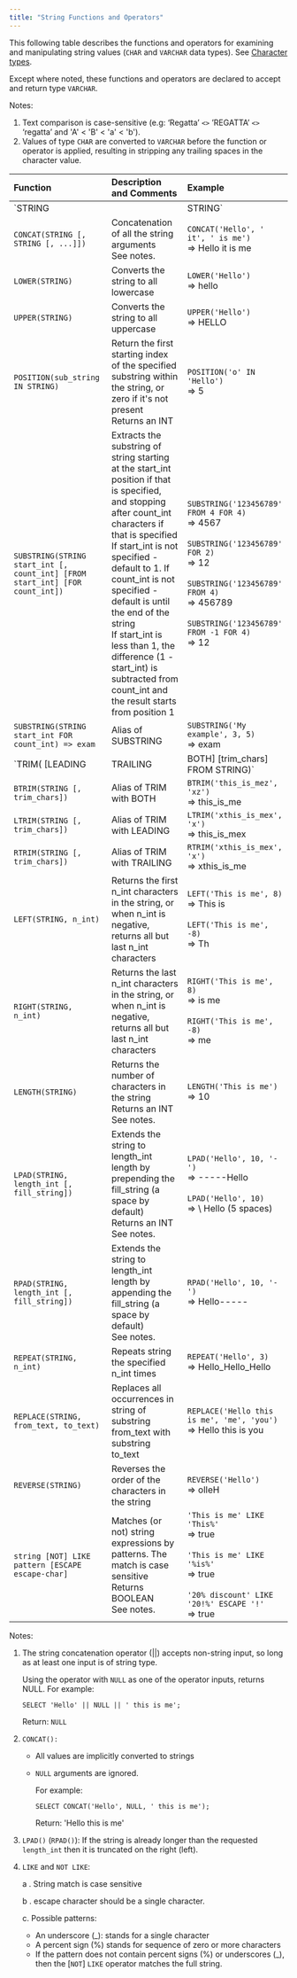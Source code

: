 ```yaml
---
title: "String Functions and Operators"
---
```


This following table describes the functions and operators for examining and manipulating string values (`CHAR` and `VARCHAR` data types). See [Character types](/sql/data-types/character-types).

Except where noted, these functions and operators are declared to accept and return type `VARCHAR`.

Notes:

1. Text comparison is case-sensitive (e.g: ‘Regatta’ `<>` ’REGATTA’ `<>` ‘regatta’ and 'A' \< 'B' \< 'a' \< 'b').
2. Values of type `CHAR` are converted to `VARCHAR` before the function or operator is applied, resulting in stripping any trailing spaces in the character value.

| Function                                                                     | Description and Comments                                                                                                                                                                                                                                                                                                                                                                                             | Example                                                                                                                                                                                                                            |
| :--------------------------------------------------------------------------- | :------------------------------------------------------------------------------------------------------------------------------------------------------------------------------------------------------------------------------------------------------------------------------------------------------------------------------------------------------------------------------------------------------------------- | :--------------------------------------------------------------------------------------------------------------------------------------------------------------------------------------------------------------------------------- |
| `STRING || STRING`                                                           | Concatenate of two strings<br />See also CONCAT()<br />See notes.                                                                                                                                                                                                                                                                                                                                                    | `'This in an ' || 'example'`<br />=\> This in an example                                                                                                                                                                           |
| `CONCAT(STRING [, STRING [, ...]])`                                          | Concatenation of all the string arguments<br />See notes.                                                                                                                                                                                                                                                                                                                                                            | `CONCAT('Hello', ' it', ' is me')`<br />=\> Hello it is me                                                                                                                                                                         |
| `LOWER(STRING)`                                                              | Converts the string to all lowercase                                                                                                                                                                                                                                                                                                                                                                                 | `LOWER('Hello')`<br />=\> hello                                                                                                                                                                                                    |
| `UPPER(STRING)`                                                              | Converts the string to all uppercase                                                                                                                                                                                                                                                                                                                                                                                 | `UPPER('Hello')`<br />=\> HELLO                                                                                                                                                                                                    |
| `POSITION(sub_string IN STRING)`                                             | Return the first starting index of the specified substring within the string, or zero if it's not present<br />Returns an INT                                                                                                                                                                                                                                                                                        | `POSITION('o' IN 'Hello')`<br />=\> 5                                                                                                                                                                                              |
| `SUBSTRING(STRING start_int [, count_int] [FROM start_int] [FOR count_int])` | Extracts the substring of string starting at the start_int position if that is specified, and stopping after count_int characters if that is specified<br />If start_int is not specified - default to 1. If count_int is not specified - default is until the end of the string<br />If start_int is less than 1, the difference (1 - start_int) is subtracted from count_int and the result starts from position 1 | `SUBSTRING('123456789' FROM 4 FOR 4)`<br />=\> 4567<br /><br />`SUBSTRING('123456789' FOR 2)`<br />=\> 12<br /><br />`SUBSTRING('123456789' FROM 4)`<br />=\> 456789<br /><br />`SUBSTRING('123456789' FROM -1 FOR 4)`<br />=\> 12 |
| `SUBSTRING(STRING start_int FOR count_int) => exam`                          | Alias of SUBSTRING                                                                                                                                                                                                                                                                                                                                                                                                   | `SUBSTRING('My example', 3, 5)`<br />=\> exam                                                                                                                                                                                      |
| `TRIM( [LEADING | TRAILING | BOTH] [trim_chars] FROM STRING)`                | Removes the trim_chars characters (a space by default) from the start or the end, or both sides of the string (BOTH is the default)                                                                                                                                                                                                                                                                                  | `TRIM(LEADING 'xx' FROM 'xxhello')`<br />=\> hello<br /><br />`TRIM(FROM ' hello ')`<br />=\> hello (no spaces)<br /><br />`TRIM(BOTH 'xyz' FROM 'xthis_is_mezy')`<br />=\> this_is_me                                             |
| `BTRIM(STRING [, trim_chars])`                                               | Alias of TRIM with BOTH                                                                                                                                                                                                                                                                                                                                                                                              | `BTRIM('this_is_mez', 'xz')`<br />=\> this_is_me                                                                                                                                                                                   |
| `LTRIM(STRING [, trim_chars])`                                               | Alias of TRIM with LEADING                                                                                                                                                                                                                                                                                                                                                                                           | `LTRIM('xthis_is_mex', 'x')`<br />=\> this_is_mex                                                                                                                                                                                  |
| `RTRIM(STRING [, trim_chars])`                                               | Alias of TRIM with TRAILING                                                                                                                                                                                                                                                                                                                                                                                          | `RTRIM('xthis_is_mex', 'x')`<br />=\> xthis_is_me                                                                                                                                                                                  |
| `LEFT(STRING, n_int)`                                                        | Returns the first n_int characters in the string, or when n_int is negative, returns all but last n_int characters                                                                                                                                                                                                                                                                                                   | `LEFT('This is me', 8)`<br />=\> This is <br /><br />`LEFT('This is me', -8)`<br />=\> Th                                                                                                                                          |
| `RIGHT(STRING, n_int)`                                                       | Returns the last n_int characters in the string, or when n_int is negative, returns all but last n_int characters                                                                                                                                                                                                                                                                                                    | `RIGHT('This is me', 8)`<br />=\> is me<br /><br />`RIGHT('This is me', -8)`<br />=\> me                                                                                                                                           |
| `LENGTH(STRING)`                                                             | Returns the number of characters in the string<br />Returns an INT<br />See notes.                                                                                                                                                                                                                                                                                                                                   | `LENGTH('This is me')`<br />=\> 10                                                                                                                                                                                                 |
| `LPAD(STRING, length_int [, fill_string])`                                   | Extends the string to length_int length by prepending the fill_string (a space by default)<br />Returns an INT<br />See notes.                                                                                                                                                                                                                                                                                       | `LPAD('Hello', 10, '-')`<br />=\> -----Hello<br /><br />`LPAD('Hello', 10)`<br />=\> \\     Hello (5 spaces)                                                                                                                       |
| `RPAD(STRING, length_int [, fill_string])`                                   | Extends the string to length_int length by appending the fill_string (a space by default)<br />See notes.                                                                                                                                                                                                                                                                                                            | `RPAD('Hello', 10, '-')`<br />=\> Hello-----                                                                                                                                                                                       |
| `REPEAT(STRING, n_int)`                                                      | Repeats string the specified n_int times                                                                                                                                                                                                                                                                                                                                                                             | `REPEAT('Hello', 3)`<br />=\> Hello_Hello_Hello                                                                                                                                                                                    |
| `REPLACE(STRING, from_text, to_text)`                                        | Replaces all occurrences in string of substring from_text with substring to_text                                                                                                                                                                                                                                                                                                                                     | `REPLACE('Hello this is me', 'me', 'you')`<br />=\> Hello this is you                                                                                                                                                              |
| `REVERSE(STRING)`                                                            | Reverses the order of the characters in the string                                                                                                                                                                                                                                                                                                                                                                   | `REVERSE('Hello')`<br />=\> olleH                                                                                                                                                                                                  |
| `string [NOT] LIKE pattern [ESCAPE escape-char]`                             | Matches (or not) string expressions by patterns. The match is case sensitive<br />Returns BOOLEAN<br />See notes.                                                                                                                                                                                                                                                                                                    | `'This is me' LIKE 'This%'`<br />=\> true<br /><br />`'This is me' LIKE '%is%'`<br />=\> true<br /><br />`'20% discount' LIKE '20!%' ESCAPE '!'`<br />=\> true                                                                     |

Notes:

1. The string concatenation operator (||) accepts non-string input, so long as at least one input is of string type.

   Using the operator with `NULL` as one of the operator inputs, returns NULL. For example:

   `SELECT 'Hello' || NULL || ' this is me';`

   Return: `NULL`
2. `CONCAT():` 
   - All values are implicitly converted to strings
   - `NULL` arguments are ignored.

     For example:

     `SELECT CONCAT('Hello', NULL, ' this is me');`

     Return: 'Hello this is me'
3. `LPAD()` (`RPAD()`): If the string is already longer than the requested `length_int` then it is truncated on the right (left).
4. `LIKE` and `NOT LIKE`:

   a . String match is case sensitive

   b . escape character should be a single character.

   c. Possible patterns:
   - An underscore (\_): stands for a single character
   - A percent sign (%) stands for sequence of zero or more characters
   - If the pattern does not contain percent signs (%) or underscores (\_), then the [`NOT`] `LIKE` operator matches the full string.
